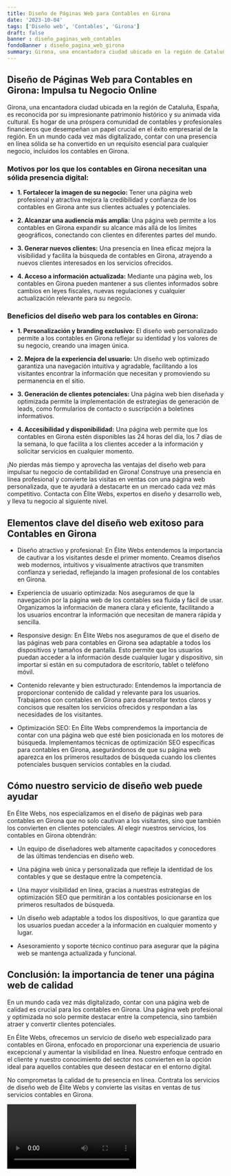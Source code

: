 ```yaml
---
title: Diseño de Páginas Web para Contables en Girona
date: '2023-10-04'
tags: ['Diseño web', 'Contables', 'Girona']
draft: false
banner : diseño_paginas_web_contables
fondoBanner : diseño_pagina_web_girona
summary: Girona, una encantadora ciudad ubicada en la región de Cataluña, España, es reconocida por su impresionante patrimonio histórico y su animada vida cultural. Es hogar de una próspera comunidad de contables y profesionales financieros que desempeñan un papel crucial en el éxito empresarial de la región. En un mundo cada vez más digitalizado, contar con una presencia en línea sólida se ha convertido en un requisito esencial para cualquier negocio, incluidos los contables en Girona.
---
```


## **Diseño de Páginas Web para Contables en Girona: Impulsa tu Negocio Online**

Girona, una encantadora ciudad ubicada en la región de Cataluña, España, es reconocida por su impresionante patrimonio histórico y su animada vida cultural. Es hogar de una próspera comunidad de contables y profesionales financieros que desempeñan un papel crucial en el éxito empresarial de la región. En un mundo cada vez más digitalizado, contar con una presencia en línea sólida se ha convertido en un requisito esencial para cualquier negocio, incluidos los contables en Girona.

### **Motivos por los que los contables en Girona necesitan una sólida presencia digital:**

- **1. Fortalecer la imagen de su negocio:** Tener una página web profesional y atractiva mejora la credibilidad y confianza de los contables en Girona ante sus clientes actuales y potenciales.

- **2. Alcanzar una audiencia más amplia:** Una página web permite a los contables en Girona expandir su alcance más allá de los límites geográficos, conectando con clientes en diferentes partes del mundo.

- **3. Generar nuevos clientes:** Una presencia en línea eficaz mejora la visibilidad y facilita la búsqueda de contables en Girona, atrayendo a nuevos clientes interesados en los servicios ofrecidos.

- **4. Acceso a información actualizada:** Mediante una página web, los contables en Girona pueden mantener a sus clientes informados sobre cambios en leyes fiscales, nuevas regulaciones y cualquier actualización relevante para su negocio.

### **Beneficios del diseño web para los contables en Girona:**

- **1. Personalización y branding exclusivo:** El diseño web personalizado permite a los contables en Girona reflejar su identidad y los valores de su negocio, creando una imagen única.

- **2. Mejora de la experiencia del usuario:** Un diseño web optimizado garantiza una navegación intuitiva y agradable, facilitando a los visitantes encontrar la información que necesitan y promoviendo su permanencia en el sitio.

- **3. Generación de clientes potenciales:** Una página web bien diseñada y optimizada permite la implementación de estrategias de generación de leads, como formularios de contacto o suscripción a boletines informativos.

- **4. Accesibilidad y disponibilidad:** Una página web permite que los contables en Girona estén disponibles las 24 horas del día, los 7 días de la semana, lo que facilita a los clientes acceder a la información y solicitar servicios en cualquier momento.

¡No pierdas más tiempo y aprovecha las ventajas del diseño web para impulsar tu negocio de contabilidad en Girona! Construye una presencia en línea profesional y convierte las visitas en ventas con una página web personalizada, que te ayudará a destacarte en un mercado cada vez más competitivo. Contacta con Élite Webs, expertos en diseño y desarrollo web, y lleva tu negocio al siguiente nivel.

<GifSeo />

<Cta />

## Elementos clave del diseño web exitoso para Contables en Girona

- Diseño atractivo y profesional: En Élite Webs entendemos la importancia de cautivar a los visitantes desde el primer momento. Creamos diseños web modernos, intuitivos y visualmente atractivos que transmiten confianza y seriedad, reflejando la imagen profesional de los contables en Girona.

- Experiencia de usuario optimizada: Nos aseguramos de que la navegación por la página web de los contables sea fluida y fácil de usar. Organizamos la información de manera clara y eficiente, facilitando a los usuarios encontrar la información que necesitan de manera rápida y sencilla.

- Responsive design: En Élite Webs nos aseguramos de que el diseño de las páginas web para contables en Girona sea adaptable a todos los dispositivos y tamaños de pantalla. Esto permite que los usuarios puedan acceder a la información desde cualquier lugar y dispositivo, sin importar si están en su computadora de escritorio, tablet o teléfono móvil.

- Contenido relevante y bien estructurado: Entendemos la importancia de proporcionar contenido de calidad y relevante para los usuarios. Trabajamos con contables en Girona para desarrollar textos claros y concisos que resalten los servicios ofrecidos y respondan a las necesidades de los visitantes.

- Optimización SEO: En Élite Webs comprendemos la importancia de contar con una página web que esté bien posicionada en los motores de búsqueda. Implementamos técnicas de optimización SEO específicas para contables en Girona, asegurándonos de que su página web aparezca en los primeros resultados de búsqueda cuando los clientes potenciales busquen servicios contables en la ciudad.

## Cómo nuestro servicio de diseño web puede ayudar

En Élite Webs, nos especializamos en el diseño de páginas web para contables en Girona que no solo cautivan a los visitantes, sino que también los convierten en clientes potenciales. Al elegir nuestros servicios, los contables en Girona obtendrán:

- Un equipo de diseñadores web altamente capacitados y conocedores de las últimas tendencias en diseño web.

- Una página web única y personalizada que refleje la identidad de los contables y que se destaque entre la competencia.

- Una mayor visibilidad en línea, gracias a nuestras estrategias de optimización SEO que permitirán a los contables posicionarse en los primeros resultados de búsqueda.

- Un diseño web adaptable a todos los dispositivos, lo que garantiza que los usuarios puedan acceder a la información en cualquier momento y lugar.

- Asesoramiento y soporte técnico continuo para asegurar que la página web se mantenga actualizada y funcional.

## Conclusión: la importancia de tener una página web de calidad

En un mundo cada vez más digitalizado, contar con una página web de calidad es crucial para los contables en Girona. Una página web profesional y optimizada no solo permite destacar entre la competencia, sino también atraer y convertir clientes potenciales.

En Élite Webs, ofrecemos un servicio de diseño web especializado para contables en Girona, enfocado en proporcionar una experiencia de usuario excepcional y aumentar la visibilidad en línea. Nuestro enfoque centrado en el cliente y nuestro conocimiento del sector nos convierten en la opción ideal para aquellos contables que deseen destacar en el entorno digital.

No comprometas la calidad de tu presencia en línea. Contrata los servicios de diseño web de Élite Webs y convierte las visitas en ventas de tus servicios contables en Girona.

<Video />

<CtaBot job='Contables' city='Girona'/>

<Gmaps query='Girona+españa+maps' />